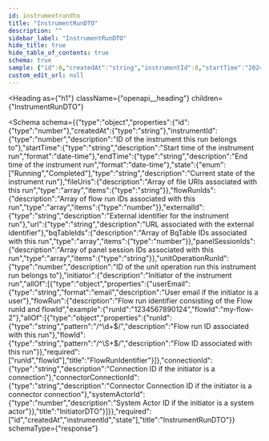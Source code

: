 ```yaml
---
id: instrumentrundto
title: "InstrumentRunDTO"
description: ""
sidebar_label: "InstrumentRunDTO"
hide_title: true
hide_table_of_contents: true
schema: true
sample: {"id":0,"createdAt":"string","instrumentId":0,"startTime":"2024-07-29T15:51:28.071Z","endTime":"2024-07-29T15:51:28.071Z","state":"Running","fileUris":["string"],"flowRunIds":[0],"externalId":"string","url":"string","bqTableIds":[0],"panelSessionIds":["string"],"unitOperationRunId":0,"initiator":{"userEmail":"user@example.com","flowRun":{"runId":"1234567890124","flowId":"my-flow-2"},"connectionId":"string","connectorConnectionId":"string","systemActorId":0}}
custom_edit_url: null
---
```



<Heading
  as={"h1"}
  className={"openapi__heading"}
  children={"InstrumentRunDTO"}
>
</Heading>





<Schema
  schema={{"type":"object","properties":{"id":{"type":"number"},"createdAt":{"type":"string"},"instrumentId":{"type":"number","description":"ID of the instrument this run belongs to"},"startTime":{"type":"string","description":"Start time of the instrument run","format":"date-time"},"endTime":{"type":"string","description":"End time of the instrument run","format":"date-time"},"state":{"enum":["Running","Completed"],"type":"string","description":"Current state of the instrument run"},"fileUris":{"description":"Array of file URIs associated with this run","type":"array","items":{"type":"string"}},"flowRunIds":{"description":"Array of flow run IDs associated with this run","type":"array","items":{"type":"number"}},"externalId":{"type":"string","description":"External identifier for the instrument run"},"url":{"type":"string","description":"URL associated with the external identifier"},"bqTableIds":{"description":"Array of BqTable IDs associated with this run","type":"array","items":{"type":"number"}},"panelSessionIds":{"description":"Array of panel session IDs associated with this run","type":"array","items":{"type":"string"}},"unitOperationRunId":{"type":"number","description":"ID of the unit operation run this instrument run belongs to"},"initiator":{"description":"Initiator of the instrument run","allOf":[{"type":"object","properties":{"userEmail":{"type":"string","format":"email","description":"User email if the initiator is a user"},"flowRun":{"description":"Flow run identifier consisting of the Flow runId and flowId","example":{"runId":"1234567890124","flowId":"my-flow-2"},"allOf":[{"type":"object","properties":{"runId":{"type":"string","pattern":"/^\\d+$/","description":"Flow run ID associated with this run"},"flowId":{"type":"string","pattern":"/^\\S+$/","description":"Flow ID associated with this run"}},"required":["runId","flowId"],"title":"FlowRunIdentifier"}]},"connectionId":{"type":"string","description":"Connection ID if the initiator is a connection"},"connectorConnectionId":{"type":"string","description":"Connector Connection ID if the initiator is a connector connection"},"systemActorId":{"type":"number","description":"System Actor ID if the initiator is a system actor"}},"title":"InitiatorDTO"}]}},"required":["id","createdAt","instrumentId","state"],"title":"InstrumentRunDTO"}}
  schemaType={"response"}
>
  
</Schema>
            